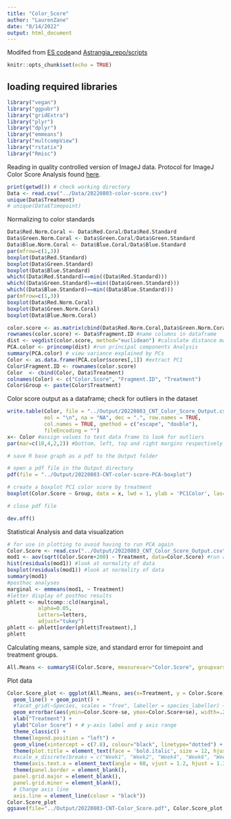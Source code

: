 ```yaml
---
title: "Color_Score"
author: "LaurenZane"
date: "8/14/2022"
output: html_document
---
```


Modifed from [ES code](https://github.com/hputnam/Acclim_Dynamics/blob/master/Scripts/Photographic_Bleaching.Rmd)and [Astrangia_repo/scripts](https://raw.githubusercontent.com/JillAshey/Astrangia_repo/main/scripts/Color_Score.Rmd)

```r
knitr::opts_chunk$set(echo = TRUE)
```
## loading required libraries 

```r
library("vegan")
library("ggpubr")
library("gridExtra")
library("plyr") 
library("dplyr")
library("emmeans")
library("multcompView")
library("rstatix")
library("Rmisc")
```
Reading in quality controlled version of ImageJ data.
Protocol for ImageJ Color Score Analysis found [here](https://emmastrand.github.io/EmmaStrand_Notebook/ImageJ-Analysis-Protocols/). 
```r
print(getwd()) # check working directory
Data <- read.csv("../Data/20220803-color-score.csv")
unique(Data$Treatment)
# unique(Data$Timepoint) 

```
Normalizing to color standards

```r
Data$Red.Norm.Coral <- Data$Red.Coral/Data$Red.Standard
Data$Green.Norm.Coral <- Data$Green.Coral/Data$Green.Standard
Data$Blue.Norm.Coral <- Data$Blue.Coral/Data$Blue.Standard
par(mfrow=c(1,3))
boxplot(Data$Red.Standard)
boxplot(Data$Green.Standard)
boxplot(Data$Blue.Standard)
which((Data$Red.Standard)==min((Data$Red.Standard)))
which((Data$Green.Standard)==min((Data$Green.Standard)))
which((Data$Blue.Standard)==min((Data$Blue.Standard)))
par(mfrow=c(1,3))
boxplot(Data$Red.Norm.Coral)
boxplot(Data$Green.Norm.Coral)
boxplot(Data$Blue.Norm.Coral)


```
```r
color.score <- as.matrix(cbind(Data$Red.Norm.Coral,Data$Green.Norm.Coral,Data$Blue.Norm.Coral)) #create matrix
rownames(color.score) <- Data$Fragment.ID #name columns in dataframe
dist <- vegdist(color.score, method="euclidean") #calculate distance matrix of color scores
PCA.color <- princomp(dist) #run principal components Analysis
summary(PCA.color) # view variance explained by PCs
Color <- as.data.frame(PCA.color$scores[,1]) #extract PC1
Color$Fragment.ID <- rownames(color.score)
Color  <- cbind(Color, Data$Treatment)
colnames(Color) <- c("Color.Score", "Fragment.ID", "Treatment")   
Color$Group <- paste(Color$Treatment)
```
Color score output as a dataframe; check for outliers in the dataset
```r
write.table(Color, file = "../Output/20220803_CNT_Color_Score_Output.csv", append = FALSE, quote = TRUE, sep = ",",
            eol = "\n", na = "NA", dec = ".", row.names = TRUE,
            col.names = TRUE, qmethod = c("escape", "double"),
            fileEncoding = "")
x<- Color #assign values to test data frame to look for outliers
par(mar=c(10,4,2,2)) #bottom, left, top and right margins respectively
```


```r
# save R base graph as a pdf to the Output folder

# open a pdf file in the Output directory
pdf(file = "../Output/20220803-CNT-color-score-PCA-boxplot")

# create a boxplot PC1 color score by treatment
boxplot(Color.Score ~ Group, data = x, lwd = 1, ylab = 'PC1Color', las=2, cex=0.8) 

# close pdf file 

dev.off()
```
Statistical Analysis and data visualization 

```r
# for use in plotting to avoid having to run PCA again
Color.Score <- read.csv("../Output/20220803_CNT_Color_Score_Output.csv", header=T, sep=",", na.string="NA") #read in data file
mod1 <- aov(sqrt(Color.Score+200) ~ Treatment, data=Color.Score) #run an ANOVA ## add Timepoint as factor later 
hist(residuals(mod1)) #look at normality of data
boxplot(residuals(mod1)) #look at normality of data
summary(mod1)
#posthoc analyses
marginal <- emmeans(mod1, ~ Treatment)
#letter display of posthoc results
phlett <- multcomp::cld(marginal,
          alpha=0.05,
          Letters=letters,
          adjust="tukey")
phlett <- phlett[order(phlett$Treatment),]
phlett

```
Calculating means, sample size, and standard error for timepoint and treatment groups.
```r
All.Means <- summarySE(Color.Score, measurevar="Color.Score", groupvars=c("Treatment"))

```

Plot data

```r
Color.Score_plot <- ggplot(All.Means, aes(x=Treatment, y = Color.Score)) +
  geom_line() + geom_point() +
  #facet_grid(~Species, scales = "free", labeller = species_labeller) +
  geom_errorbar(aes(ymin=Color.Score-se, ymax=Color.Score+se), width=.2) +
  xlab("Treatment") + 
  ylab("Color Score") + # y-axis label and y axis range
  theme_classic() + 
  theme(legend.position = "left") +
  geom_vline(xintercept = c(7.8), colour="black", linetype="dotted") +
  theme(plot.title = element_text(face = 'bold.italic', size = 12, hjust = 0)) + 
  #scale_x_discrete(breaks = c("Week1", "Week2", "Week4", "Week6", "Week8", "Week12", "Week16"), labels = c("1 week", "2 week", "4 week", "6 week", "8 week", "12 week", "16 week")) +
  theme(axis.text.x = element_text(angle = 60, vjust = 1.2, hjust = 1.3)) + #Set the text angle
  theme(panel.border = element_blank(),
  panel.grid.major = element_blank(),
  panel.grid.minor = element_blank(),
  # Change axis line
  axis.line = element_line(colour = "black"))
Color.Score_plot
ggsave(file="../Output/20220803-CNT-Color_Score.pdf", Color.Score_plot, width = 11, height = 6, units = c("in"))




```


